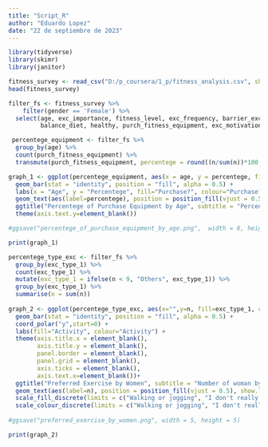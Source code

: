 ---
title: "Script_R"
author: "Eduardo Lopez"
date: "22 de septiembre de 2023"
---

```{r Charge libraries}
library(tidyverse)
library(skimr)
library(janitor)
```

```{r charge data frame}
fitness_survey <- read_csv("D:/p_coursera/1_p/fitness_analysis.csv", show_col_types = FALSE)
head(fitness_survey)
```

```{r filter data frame}
filter_fs <- fitness_survey %>%
    filter(gender == 'Female') %>%
  select(age, exc_importance, fitness_level, exc_frequency, barrier_exc_1, exc_type_1,
         balance_diet, healthy, purch_fitness_equipment, exc_motivation_1)
```

```{r }

 percentege_equipment <- filter_fs %>%
  group_by(age) %>%
  count(purch_fitness_equipment) %>%
  transmute(purch_fitness_equipment, percentege = round((n/sum(n))*100,2)) 

graph_1 <- ggplot(percentege_equipment, aes(x = age, y = percentege, fill = purch_fitness_equipment, colour = purch_fitness_equipment)) +
  geom_bar(stat = "identity", position = "fill", alpha = 0.5) +
  labs(x = "Age", y = "Percentege", fill="Purchase?", colour="Purchase?") +
  geom_text(aes(label=percentege), position = position_fill(vjust = 0.5), show.legend = FALSE, color="black") +
  ggtitle("Percentege of Purchase Equipment by Age", subtitle = "Percentege of purchase made by women according age") +
  theme(axis.text.y=element_blank())

#ggsave("percentege_of_purchase_equipment_by_age.png",  width = 6, height = 4.5)

print(graph_1)
```

```{r}
percentege_type_exc <- filter_fs %>%
  group_by(exc_type_1) %>%
  count(exc_type_1) %>%
  mutate(exc_type_1 = ifelse(n < 9, "Others", exc_type_1)) %>%
  group_by(exc_type_1) %>%
  summarise(n = sum(n))
  
graph_2 <- ggplot(percentege_type_exc, aes(x="",y=n, fill=exc_type_1, colour=exc_type_1)) +
  geom_bar(stat = "identity", position = "fill", alpha = 0.5) +
  coord_polar("y",start=0) +
  labs(fill="Activity", colour="Activity") +
  theme(axis.title.x = element_blank(),
        axis.title.y = element_blank(),
        panel.border = element_blank(),
        panel.grid = element_blank(),
        axis.ticks = element_blank(),
        axis.text.x=element_blank())+
  ggtitle("Preferred Exercise by Women", subtitle = "Number of woman by activity of 284 women") +
  geom_text(aes(label=n), position = position_fill(vjust = 0.5), show.legend = FALSE, color="black") +
  scale_fill_discrete(limits = c("Walking or jogging", "I don't really exercise", "Gym", "Yoga", "Zumba dance", "Others")) +
  scale_colour_discrete(limits = c("Walking or jogging", "I don't really exercise", "Gym", "Yoga", "Zumba dance", "Others"))
  
#ggsave("preferred_exercise_by_women.png", width = 5, height = 5)

print(graph_2)

                    
```

